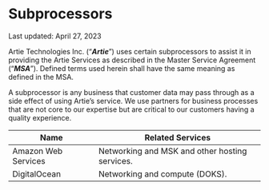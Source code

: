 # Subprocessors

Last updated: April 27, 2023

Artie Technologies Inc. (“_**Artie**_”) uses certain subprocessors to assist it in providing the Artie Services as described in the Master Service Agreement (“_**MSA**_”). Defined terms used herein shall have the same meaning as defined in the MSA.

A subprocessor is any business that customer data may pass through as a side effect of using Artie’s service. We use partners for business processes that are not core to our expertise but are critical to our customers having a quality experience.



| **Name**            | **Related Services**                           |
| ------------------- | ---------------------------------------------- |
| Amazon Web Services | Networking and MSK and other hosting services. |
| DigitalOcean        | Networking and compute (DOKS).                 |

